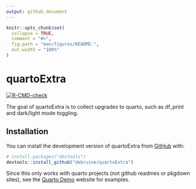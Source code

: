 ```yaml
---
output: github_document
---
```


<!-- README.md is generated from README.Rmd. Please edit that file -->

```r
knitr::opts_chunk$set(
  collapse = TRUE,
  comment = "#>",
  fig.path = "man/figures/README-",
  out.width = "100%"
)
```

# quartoExtra

<!-- badges: start -->
[![R-CMD-check](https://github.com/debruine/quartoExtra/workflows/R-CMD-check/badge.svg)](https://github.com/debruine/quartoExtra/actions)
<!-- badges: end -->

The goal of quartoExtra is to collect upgrades to quarto, such as df_print and dark/light mode toggling.

## Installation

You can install the development version of quartoExtra from [GitHub](https://github.com/) with:

``` r
# install.packages("devtools")
devtools::install_github("debruine/quartoExtra")
```

Since this only works with quarto projects (not github readmes or pkgdown sites), see the [Quarto Demo](https://debruine.github.io/quarto_demo) website for examples.
